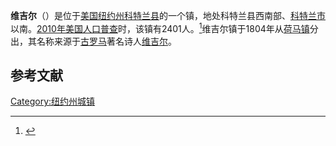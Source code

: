 {{Infobox settlement
|official_name            = 维吉尔
|settlement_type          = 镇
|nickname                 = 
|motto                    =

<!-- Images -->
|image_skyline            = 
|imagesize                = 
|image_caption            = 
|image_flag               = 
|image_seal               =

<!-- Maps -->
|pushpin_map              = New York
|pushpin_label            = 维吉尔
|pushpin_label_position   = <!-- the position of the pushpin label: left, right, top, bottom, none -->
|pushpin_map_caption      =
|pushpin_mapsize          =
|image_map                = 
|mapsize                  = 
|map_caption              = 
|image_map1               = 
|mapsize1                 = 
|map_caption1             =

<!-- Location -->
|coordinates_display      = inline,title
|coordinates_region       = US-NY
|subdivision_type         = [[国家|国家]]
|subdivision_name         = [[美国|美国]]
|subdivision_type1        = [[美国行政区划|州]]
|subdivision_name1        = [[纽约州|纽约州]]
|subdivision_type2        = [[纽约州行政区划|县]]
|subdivision_name2        = [[科特兰县_(纽约州)|科特兰县]]
|government_footnotes     = 
|government_type          =
|established_title        = 
|established_date         =

<!-- Area -->
|unit_pref                = Imperial
|area_footnotes           = 
|area_magnitude           = 
|area_total_km2           = 122.8
|area_land_km2            = 122.7
|area_water_km2           = 0.1
|area_total_sq_mi         = 
|area_land_sq_mi          = 
|area_water_sq_mi         =

<!-- Population -->
|population_as_of         = [[2010年美国人口普查|2010]]
|population_footnotes     = 
|population_total         = 2401
|population_density_km2   = 19.6
|population_density_sq_mi =

<!-- General information -->
|timezone                 = [[美国东部时间|EST]]
|utc_offset               = -5
|timezone_DST             = EDT
|utc_offset_DST           = -4
|elevation_footnotes      = 
|elevation_m              = 433
|elevation_ft             = 1421
|latd = 42 |latm = 30 |lats = 39 |latNS = N
|longd = 76 |longm = 9 |longs = 29 |longEW = W

<!-- Area/postal codes & others -->
|postal_code_type         = [[美国邮政编码|邮政编码]]
|postal_code              = 13045
|area_code                = [[美国电话区号607|607]]
|website                  = {{URL|www.virgilny.org}}
|footnotes                = 
}}
'''维吉尔'''（{{lang-en|'''Virgil'''}}）是位于[[美国|美国]][[纽约州|纽约州]][[科特兰县_(纽约州)|科特兰县]]的一个镇，地处科特兰县西南部、[[科特兰市|科特兰市]]以南。[[2010年美国人口普查|2010年美国人口普查]]时，该镇有2401人。<ref name>{{cite web|url=http://factfinder2.census.gov|publisher=[[United_States_Census_Bureau|United States Census Bureau]]|title=American FactFinder|accessdate=2020-09-16|archive-date=2013-09-11|archive-url=https://web.archive.org/web/20130911234518/http://factfinder2.census.gov/|dead-url=no}}</ref>维吉尔镇于1804年从[[荷马_(纽约州)|荷马镇]]分出，其名称来源于[[古罗马|古罗马]]著名诗人[[维吉尔|维吉尔]]。

== 参考文献 ==
{{reflist}}

{{NY-stub}}
[[Category:纽约州城镇|Category:纽约州城镇]]